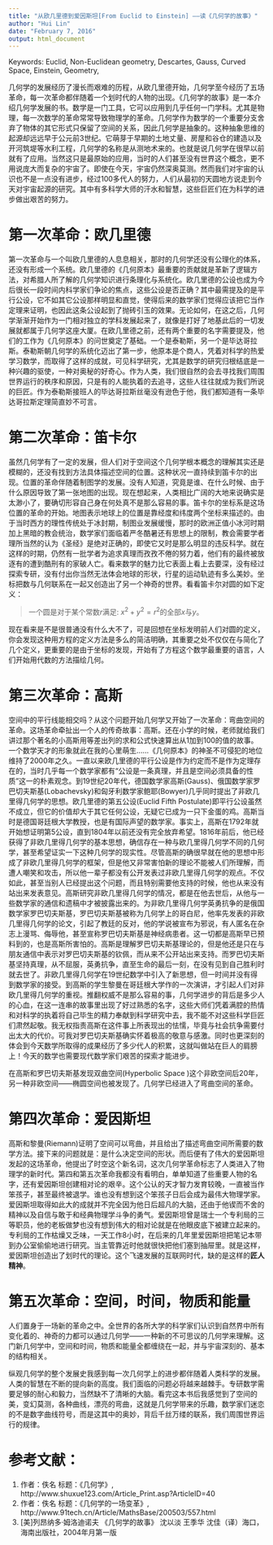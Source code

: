 ```yaml
---
title: "从欧几里德到爱因斯坦[From Euclid to Einstein] ——读《几何学的故事》"
author: "Hui Lin"
date: "February 7, 2016"
output: html_document
---
```


Keywords: Euclid, Non-Euclidean geometry, Descartes, Gauss, Curved Space, Einstein, Geometry, 

几何学的发展经历了漫长而艰难的历程，从欧几里德开始，几何学至今经历了五场革命，每一次革命都伴随着一个划时代的人物的出现。《几何学的故事》是一本介绍几何学发展的书。数学是一门工具，它可以应用到几乎任何一门学科。尤其是物理，每一次数学的革命常常导致物理学的革命。几何学作为数学的一个重要分支舍弃了物体的其它形式只保留了空间的关系，因此几何学是抽象的。这种抽象思维的起源却远远早于公元前3世纪。它萌芽于早期的土地丈量、房屋和谷仓的建造以及开河筑堤等水利工程，几何学的名称是从测地术来的。也就是说几何学在很早以前就有了应用。当然这只是最原始的应用，当时的人们甚至没有世界这个概念，更不用说庞大而复杂的宇宙了。即使在今天，宇宙仍然深奥莫测。然而我们对宇宙的认识也不是一点没有进步，经过100多代人的努力，人们从最初的天圆地方说走到今天对宇宙起源的研究。其中有多科学大师的汗水和智慧，这些巨匠们在为科学的进步做出艰苦的努力。

# 第一次革命：欧几里德

第一次革命与一个叫欧几里德的人息息相关，那时的几何学还没有公理化的体系，还没有形成一个系统。欧几里德的《几何原本》最重要的贡献就是革新了逻辑方法，对希腊人所了解的几何学知识进行条理化与系统化。欧几里德的公设也成为今后很长一段时间内科学家们争论的焦点，这些公设是否正确？其中最需提及的是平行公设，它不如其它公设那样明显和直觉，使得后来的数学家们觉得应该把它当作定理来证明，也因此这条公设起到了抛砖引玉的效果。无论如何，在这之后，几何学渐渐开始作为一门相对独立的学科发展起来了，就像是打好了地基此后的一切发展就都属于几何学这座大厦。在欧几里德之前，还有两个重要的名字需要提及，他们的工作为《几何原本》的问世奠定了基础。一个是泰勒斯，另一个是毕达哥拉斯。泰勒斯朝几何学的系统化迈出了第一步，他原本是个商人，凭着对科学的热爱学习数学，而取得了这样的成就，可见科学研究，尤其是数学的研究归根结底是一种兴趣的驱使，一种对奥秘的好奇心。作为人类，我们很自然的会去寻找我们周围世界运行的秩序和原因，只是有的人能执着的去追寻，这些人往往就成为我们所说的巨匠。作为泰勒斯接班人的毕达哥拉斯丝毫没有逊色于他，我们都知道有一条毕达哥拉斯定理简直妙不可言。

# 第二次革命：笛卡尔

虽然几何学有了一定的发展，但人们对于空间这个几何学根本概念的理解其实还是模糊的，还没有找到方法具体描述空间的位置。这种状况一直持续到笛卡尔的出现。位置的革命伴随着制图学的发展。没有人知道，究竟是谁、在什么时候、由于什么原因导致了第一张地图的出现。现在想起来，人类相比广阔的大地来说确实是太渺小了，要确切形容自己身在何处真不是那么容易的事。笛卡尔的坐标系是这场位置的革命的开始。地图表示地球上的位置是靠经度和纬度两个坐标来描述的。由于当时西方的理性传统处于冰封期，制图业发展缓慢，那时的欧洲正值小冰河时期加上黑暗的教会统治，数学家们面临着严冬酷暑还有思想上的限制，教会需要学者理所当然的认为《圣经》是绝对正确的，即使它又时是那么明显的违反科学。就在这样的时期，仍然有一批学者为追求真理而孜孜不倦的努力着，他们有的最终被放逐有的遭到酷刑有的家破人亡。看来数学的魅力比它表面上看上去要深，没有经过探索专研，没有付出你当然无法体会地球的形状，行星的运动轨迹有多么美妙。坐标把数与几何联系在一起又创造出了另一个神奇的世界。看看笛卡尔对圆的如下定义：

> 一个圆是对于某个常数$r$满足: $x^2+y^2=r^2$的全部$x$与$y$。

现在看来是不是很普通没有什么大不了，可是回想在坐标发明前人们对圆的定义，你会发现这种用方程的定义方法是多么的简洁明确，其重要之处不仅仅在与简化了几个定义，更重要的是由于坐标的发现，开始有了方程这个数学最重要的语言，人们开始用代数的方法描绘几何。

# 第三次革命：高斯

空间中的平行线能相交吗？从这个问题开始几何学又开始了一次革命：弯曲空间的革命。这场革命牵扯出一个人的传奇故事：高斯。还在小学的时候，老师就给我们讲过那个著名的小高斯用等差出列的求和公式快速算出从1加到100的值的故事。一个数学天才的形象就此在我的心里萌生……《几何原本》的神圣不可侵犯的地位维持了2000年之久。一直以来欧几里德的平行公设是作为约定而不是作为定理存在的，当时几乎每一个数学家都有“公设是一条真理，并且是空间必须具备的性质”这一的朴素观念。到19世纪20年代，德国数学家高斯(Gauss)、俄国数学家罗巴切夫斯基(Lobachevsky)和匈牙利数学家鲍耶(Bowyer)几乎同时提出了非欧几里得几何学的思想。欧几里德的第五公设(Euclid Fifth Postulate)即平行公设虽然不成立，但它的价值却大于其它任何公设，无疑它已成为一只下金蛋的鸡。高斯当时是德国哥廷根大学教授，也是有国际声望的数学家。事实上，高斯在1792年就开始想证明第5公设，直到1804年以前还没有完全放弃希望。1816年前后，他已经获得了非欧几里得几何学的基本思想，确信存在一种与欧几里得几何学不同的几何学，甚至希望证实一下这种几何学的现实性。尽管高斯的确很早就在他的思想中形成了非欧几里得几何学的框架，但是他又非常害怕新的理论不能被人们所理解，而遭人嘲笑和攻击，所以他一辈子都没有公开发表过非欧几里得几何学的观点。不仅如此，甚至当别人已经提出这个问题，而且特别需要他支持的时候，他也从来没有站出来发表意见。高斯研究非欧几里得几何学的情况，都是在他去世后，从他与一些数学家的通信和遗稿中才被披露出来的。为非欧几里得几何学英勇抗争的是俄国数学家罗巴切夫斯基，罗巴切夫斯基被称为几何学上的哥白尼，他率先发表的非欧几里得几何学的论文，引起了教廷的反对，他的学说被宣布为邪说，有人匿名在杂志上漫骂、侮辱他，甚至宣称罗巴切夫斯基是神经病患者。这一切都是高斯早已预料到的，也是高斯所害怕的。高斯是理解罗巴切夫斯基理论的，但是他还是只在与朋友通信中表示对罗巴切夫斯基的钦佩，而从来不公开站出来支持。而罗巴切夫斯基坚持真理，从不屈服，英勇抗争，直至生命的最后一刻，在没有见到自己胜利时就去世了。非欧几里得几何学在19世纪数学中引入了新思想，但一时间并没有得到数学家的接受。到高斯的学生黎曼在哥廷根大学作的一次演讲，才引起人们对非欧几里得几何学的重视。推翻权威不是那么容易的事，几何学进步的背后是多少人的心血，在这一连串的故事里出现了好过熟悉的名字，这些大师们凭着满腔的热情和对科学的执着将自己毕生的精力奉献到科学研究中去，我不能不对这些科学巨匠们肃然起敬。我无权指责高斯在这件事上所表现出的怯懦，毕竟与社会抗争需要付出太大的代价。可我对罗巴切夫斯基确实怀着极高的敬意与感激。同时也更深刻的体会到今天数学所取得的成果经历了多少代人的积累，这就叫做站在巨人的肩膀上！今天的数学也需要现代数学家们艰苦的探索才能进步。

在高斯和罗巴切夫斯基发现双曲空间(Hyperbolic Space )这个非欧空间后20年，另一种非欧空间——椭圆空间也被发现了。几何学已经进入了弯曲空间的革命。


# 第四次革命：爱因斯坦

高斯和黎曼(Riemann)证明了空间可以弯曲，并且给出了描述弯曲空间所需要的数学方法。接下来的问题就是：是什么决定空间的形状。而后便有了伟大的爱因斯坦发起的这场革命，他提出了时空这个新名词，这次几何学革命标志了人类进入了物理学的新时代。第四和第五次革命我都没有看明白，单单知道了些重要人物的名字，还有爱因斯坦创建相对论的艰辛。这个公认的天才智力发育较晚，一直被当作笨孩子，甚至最终被退学。谁也没有想到这个笨孩子日后会成为最伟大物理学家。爱因斯坦取得如此大的成就并不完全因为他日后超凡的大脑，还由于他锲而不舍的精神以及自信与敢于和经典物理学斗争的勇气。爱因斯坦曾是瑞士一个专利局的三等职员，他的老板做梦也没有想到伟大的相对论就是在他眼皮底下被建立起来的。专利局的工作枯燥又乏味，一天工作8小时，在后来的几年里爱因斯坦把笔记本带到办公室偷偷地进行研究。当主管靠近时他就很快把他们塞到抽屉里。就是这样，爱因斯坦创造出了划时代的理论。这个飞速发展的互联网时代，缺的是这样的**匠人精神**。

# 第五次革命：空间，时间，物质和能量

人们置身于一场新的革命之中。全世界的各所大学的科学家们认识到自然界中所有变化着的、神奇的力都可以通过几何学——一种新的不可思议的几何学来理解。这门新几何学中，空间和时间，物质和能量全都缠绕在一起，并与宇宙深刻的、基本的结构相关。

纵观几何学的整个发展史我感到每一次几何学上的进步都伴随着人类科学的发展。人类的智慧在不断的提向新的高度。我们面临的问题必将越来越棘手。专研数学需要足够的耐心和毅力，当然缺不了清晰的大脑。看完这本书后我感觉到了空间的美，变幻莫测，各种曲线，漂亮的弯曲，这就是几何学带来的乐趣，数学家们迷恋的不是数字曲线符号，而是这其中的奥妙，背后千丝万缕的联系，我们周围世界运行的规律。


# 参考文献：

1. 作者：佚名   标题：《几何学》, http://www.shuxue123.com/Article_Print.asp?ArticleID=40
1. 作者：佚名   标题：《几何学的一场变革》, http://www.91tech.cn/Article/MathsBase/200503/557.html
1. [美]列昂纳多·姆洛迪诺夫  《几何学的故事》  沈以淡 王季华 沈佳（译）海口，海南出版社，2004年月第一版